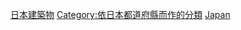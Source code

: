 {{日本行政區劃分類導航|建筑物}}
[[Category:日本建築物|]]
[[Category:依日本都道府縣而作的分類|Category:依日本都道府縣而作的分類]]
[[Category:依國家行政區劃劃分的建築物|Japan]]